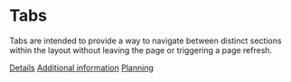 
<Meta title="Components/Tabs" component={TabsContainer} />

# Tabs

Tabs are intended to provide a way to navigate between distinct sections within the layout without leaving the page or triggering a page refresh.

<Preview>
  <Story name="Basic">
    <Box bg="greyLightest">
      <TabsContainer>
        <Tab>
          <a href="#">Details</a>
        </Tab>
        <Tab active>
          <a href="#" tabIndex="-1">Additional information</a>
        </Tab>
        <Tab notification="97">
          <a href="#">Planning</a>
        </Tab>
      </TabsContainer>
    </Box>
  </Story>
</Preview>
